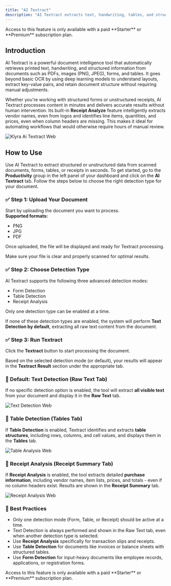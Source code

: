 ```yaml
---
title: "AI Textract"
description: "AI Textract extracts text, handwriting, tables, and structured data from scanned documents using advanced machine learning, offering far more than traditional OCR."
---
```


<Warning>
  Access to this feature is only available with a paid **Starter** or **Premium** subscription plan.
</Warning>

## Introduction

AI Textract is a powerful document intelligence tool that automatically retrieves printed text, handwriting, and structured information from documents such as PDFs, images (PNG, JPEG), forms, and tables. It goes beyond basic OCR by using deep learning models to understand layouts, extract key-value pairs, and retain document structure without requiring manual adjustments.

Whether you're working with structured forms or unstructured receipts, AI Textract processes content in minutes and delivers accurate results without human intervention. Its built-in **Receipt Analyze** feature intelligently extracts vendor names, even from logos and identifies line items, quantities, and prices, even when column headers are missing. This makes it ideal for automating workflows that would otherwise require hours of manual review.

![Klyra Ai Textract Web](/images/klyra-ai-textract.webp)

## How to Use

Use AI Textract to extract structured or unstructured data from scanned documents, forms, tables, or receipts in seconds. To get started, go to the **Productivity** group in the left panel of your dashboard and click on the **AI Textract** tab. Follow the steps below to choose the right detection type for your document.

### ✅ Step 1: Upload Your Document

Start by uploading the document you want to process.\
**Supported formats:**

- PNG
- JPG
- PDF

Once uploaded, the file will be displayed and ready for Textract processing.

<Note>
  Make sure your file is clear and properly scanned for optimal results.
</Note>

### ✅ Step 2: Choose Detection Type

AI Textract supports the following three advanced detection modes:

- Form Detection
- Table Detection
- Receipt Analysis

<Danger>
  Only one detection type can be enabled at a time.
</Danger>

If none of these detection types are enabled, the system will perform **Text Detection by default**, extracting all raw text content from the document.

### ✅ Step 3: Run Textract

Click the **Textract** button to start processing the document.

Based on the selected detection mode (or default), your results will appear in the **Textract Result** section under the appropriate tab.

### 🔹 Default: Text Detection (Raw Text Tab)

If no specific detection option is enabled, the tool will extract **all visible text** from your document and display it in the **Raw Text** tab.

![Text Detection Web](/images/text-detection.webp)

### 🔹 Table Detection (Tables Tab)

If **Table Detection** is enabled, Textract identifies and extracts **table structures**, including rows, columns, and cell values, and displays them in the **Tables** tab.

![Table Analysis Web](/images/table-analysis.webp)

### 🔹 Receipt Analysis (Receipt Summary Tab)

If **Receipt Analysis** is enabled, the tool extracts detailed **purchase information**, including vendor names, item lists, prices, and totals - even if no column headers exist. Results are shown in the **Receipt Summary** tab.

![Receipt Analysis Web](/images/receipt-analysis.webp)

### 🧠 Best Practices

- Only one detection mode (Form, Table, or Receipt) should be active at a time.
- Text Detection is always performed and shown in the Raw Text tab, even when another detection type is selected.
- Use **Receipt Analysis** specifically for transaction slips and receipts.
- Use **Table Detection** for documents like invoices or balance sheets with structured tables.
- Use **Form Detection** for input-heavy documents like employee records, applications, or registration forms.

<Warning>
  Access to this feature is only available with a paid **Starter** or **Premium** subscription plan.
</Warning>